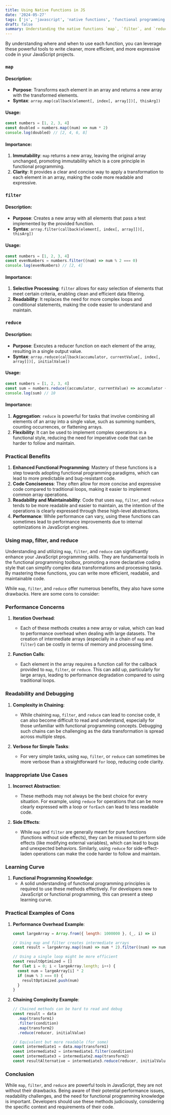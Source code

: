 ```yaml
---
title: Using Native Functions in JS
date: '2024-05-27'
tags: ['js', 'javascript', 'native functions', 'functional programming']
draft: false
summary: Understanding the native functions `map`, `filter`, and `reduce` in JavaScript is crucial for several reasons, including improving code readability, enhancing functional programming skills, and writing more efficient and concise code. Here’s a detailed explanation of each function and their importance as well as some drawbacks.
---
```


By understanding where and when to use each function, you can leverage these powerful tools to write cleaner, more efficient, and more expressive code in your JavaScript projects.

### `map`

#### Description:

- **Purpose**: Transforms each element in an array and returns a new array with the transformed elements.
- **Syntax**: `array.map(callback(element[, index[, array]])[, thisArg])`

#### Usage:

```javascript
const numbers = [1, 2, 3, 4]
const doubled = numbers.map((num) => num * 2)
console.log(doubled) // [2, 4, 6, 8]
```

#### Importance:

1. **Immutability**: `map` returns a new array, leaving the original array unchanged, promoting immutability which is a core principle in functional programming.
2. **Clarity**: It provides a clear and concise way to apply a transformation to each element in an array, making the code more readable and expressive.

### `filter`

#### Description:

- **Purpose**: Creates a new array with all elements that pass a test implemented by the provided function.
- **Syntax**: `array.filter(callback(element[, index[, array]])[, thisArg])`

#### Usage:

```javascript
const numbers = [1, 2, 3, 4]
const evenNumbers = numbers.filter((num) => num % 2 === 0)
console.log(evenNumbers) // [2, 4]
```

#### Importance:

1. **Selective Processing**: `filter` allows for easy selection of elements that meet certain criteria, enabling clean and efficient data filtering.
2. **Readability**: It replaces the need for more complex loops and conditional statements, making the code easier to understand and maintain.

### `reduce`

#### Description:

- **Purpose**: Executes a reducer function on each element of the array, resulting in a single output value.
- **Syntax**: `array.reduce(callback(accumulator, currentValue[, index[, array]])[, initialValue])`

#### Usage:

```javascript
const numbers = [1, 2, 3, 4]
const sum = numbers.reduce((accumulator, currentValue) => accumulator + currentValue, 0)
console.log(sum) // 10
```

#### Importance:

1. **Aggregation**: `reduce` is powerful for tasks that involve combining all elements of an array into a single value, such as summing numbers, counting occurrences, or flattening arrays.
2. **Flexibility**: It can be used to implement complex operations in a functional style, reducing the need for imperative code that can be harder to follow and maintain.

### Practical Benefits

1. **Enhanced Functional Programming**: Mastery of these functions is a step towards adopting functional programming paradigms, which can lead to more predictable and bug-resistant code.
2. **Code Conciseness**: They often allow for more concise and expressive code compared to traditional loops, making it easier to implement common array operations.
3. **Readability and Maintainability**: Code that uses `map`, `filter`, and `reduce` tends to be more readable and easier to maintain, as the intention of the operations is clearly expressed through these high-level abstractions.
4. **Performance**: While performance can vary, using these functions can sometimes lead to performance improvements due to internal optimizations in JavaScript engines.

### Using map, filter, and reduce

Understanding and utilizing `map`, `filter`, and `reduce` can significantly enhance your JavaScript programming skills. They are fundamental tools in the functional programming toolbox, promoting a more declarative coding style that can simplify complex data transformations and processing tasks. By mastering these functions, you can write more efficient, readable, and maintainable code.

While `map`, `filter`, and `reduce` offer numerous benefits, they also have some drawbacks. Here are some cons to consider:

### Performance Concerns

1. **Iteration Overhead**:

   - Each of these methods creates a new array or value, which can lead to performance overhead when dealing with large datasets. The creation of intermediate arrays (especially in a chain of `map` and `filter`) can be costly in terms of memory and processing time.

2. **Function Calls**:
   - Each element in the array requires a function call for the callback provided to `map`, `filter`, or `reduce`. This can add up, particularly for large arrays, leading to performance degradation compared to using traditional loops.

### Readability and Debugging

1. **Complexity in Chaining**:

   - While chaining `map`, `filter`, and `reduce` can lead to concise code, it can also become difficult to read and understand, especially for those unfamiliar with functional programming concepts. Debugging such chains can be challenging as the data transformation is spread across multiple steps.

2. **Verbose for Simple Tasks**:
   - For very simple tasks, using `map`, `filter`, or `reduce` can sometimes be more verbose than a straightforward `for` loop, reducing code clarity.

### Inappropriate Use Cases

1. **Incorrect Abstraction**:

   - These methods may not always be the best choice for every situation. For example, using `reduce` for operations that can be more clearly expressed with a loop or `forEach` can lead to less readable code.

2. **Side Effects**:
   - While `map` and `filter` are generally meant for pure functions (functions without side effects), they can be misused to perform side effects (like modifying external variables), which can lead to bugs and unexpected behaviors. Similarly, using `reduce` for side-effect-laden operations can make the code harder to follow and maintain.

### Learning Curve

1. **Functional Programming Knowledge**:
   - A solid understanding of functional programming principles is required to use these methods effectively. For developers new to JavaScript or functional programming, this can present a steep learning curve.

### Practical Examples of Cons

1. **Performance Overhead Example**:

   ```javascript
   const largeArray = Array.from({ length: 1000000 }, (_, i) => i)

   // Using map and filter creates intermediate arrays
   const result = largeArray.map((num) => num * 2).filter((num) => num % 3 === 0)

   // Using a single loop might be more efficient
   const resultOptimized = []
   for (let i = 0; i < largeArray.length; i++) {
     const num = largeArray[i] * 2
     if (num % 3 === 0) {
       resultOptimized.push(num)
     }
   }
   ```

2. **Chaining Complexity Example**:

   ```javascript
   // Chained methods can be hard to read and debug
   const result = data
     .map(transform1)
     .filter(condition)
     .map(transform2)
     .reduce(reducer, initialValue)

   // Equivalent but more readable (for some)
   const intermediate1 = data.map(transform1)
   const intermediate2 = intermediate1.filter(condition)
   const intermediate3 = intermediate2.map(transform2)
   const resultAlternative = intermediate3.reduce(reducer, initialValue)
   ```

### Conclusion

While `map`, `filter`, and `reduce` are powerful tools in JavaScript, they are not without their drawbacks. Being aware of their potential performance issues, readability challenges, and the need for functional programming knowledge is important. Developers should use these methods judiciously, considering the specific context and requirements of their code.
